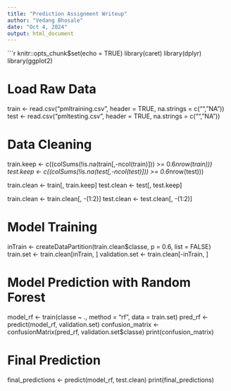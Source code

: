 ---
title: "Prediction Assignment Writeup"
author: "Vedang Bhosale"
date: "Oct 4, 2024"
output: html_document
---

```{r setup, include=FALSE}
knitr::opts_chunk$set(echo = TRUE)
library(caret)
library(dplyr)
library(ggplot2)

# Load Raw Data
train <- read.csv("pmltraining.csv", header = TRUE, na.strings = c("", "NA"))
test <- read.csv("pmltesting.csv", header = TRUE, na.strings = c("", "NA"))

# Data Cleaning
train.keep <- c((colSums(!is.na(train[,-ncol(train)])) >= 0.6*nrow(train)))
test.keep <- c((colSums(!is.na(test[,-ncol(test)])) >= 0.6*nrow(test)))

train.clean <- train[, train.keep]
test.clean <- test[, test.keep]

train.clean <- train.clean[, -(1:2)]
test.clean <- test.clean[, -(1:2)]

# Model Training
inTrain <- createDataPartition(train.clean$classe, p = 0.6, list = FALSE)
train.set <- train.clean[inTrain, ]
validation.set <- train.clean[-inTrain, ]

# Model Prediction with Random Forest
model_rf <- train(classe ~ ., method = "rf", data = train.set)
pred_rf <- predict(model_rf, validation.set)
confusion_matrix <- confusionMatrix(pred_rf, validation.set$classe)
print(confusion_matrix)

# Final Prediction
final_predictions <- predict(model_rf, test.clean)
print(final_predictions)